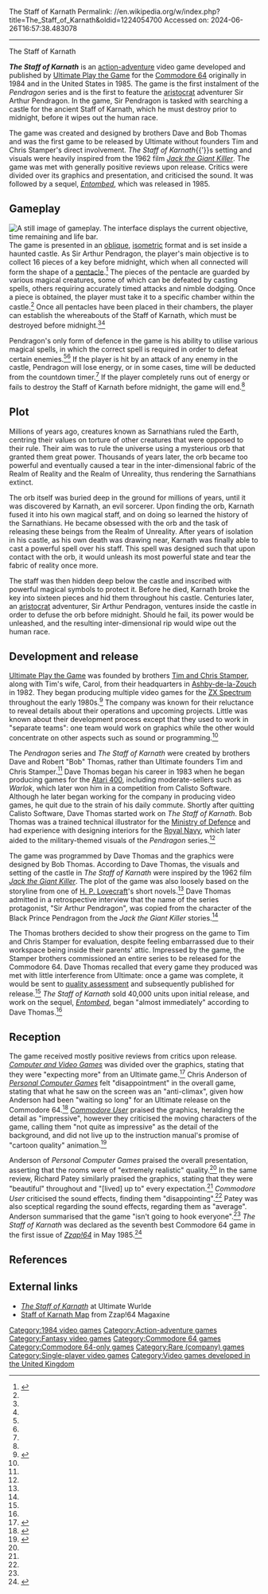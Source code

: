 The Staff of Karnath
Permalink: //en.wikipedia.org/w/index.php?title=The_Staff_of_Karnath&oldid=1224054700
Accessed on: 2024-06-26T16:57:38.483078



------
The Staff of Karnath
{{Short description|1984 video game}}
{{Infobox video game
|title = The Staff of Karnath
|image = [[Image:Staff-of-karnath-1.jpg|256px|Title screen]]
|caption = Title screen
|developer = [[Ultimate Play the Game]]
|publisher = Ultimate Play the Game
|designer = Dave and Bob Thomas
|series = 
|released = {{vgrelease|UK|1984}}{{vgrelease|NA|1985}}
|genre = [[Action-adventure]]
|modes = [[Single-player]]
|platforms = [[Commodore 64]]
}}

'''''The Staff of Karnath''''' is an [[action-adventure]] video game developed and published by [[Ultimate Play the Game]] for the [[Commodore 64]] originally in 1984 and in the United States in 1985. The game is the first instalment of the ''Pendragon'' series and is the first to feature the [[aristocrat]] adventurer Sir Arthur Pendragon. In the game, Sir Pendragon is tasked with searching a castle for the ancient Staff of Karnath, which he must destroy prior to midnight, before it wipes out the human race.

The game was created and designed by brothers Dave and Bob Thomas and was the first game to be released by Ultimate without founders Tim and Chris Stamper's direct involvement. ''The Staff of Karnath''{{'}}s setting and visuals were heavily inspired from the 1962 film ''[[Jack the Giant Killer (1962 film)|Jack the Giant Killer]]''. The game was met with generally positive reviews upon release. Critics were divided over its graphics and presentation, and criticised the sound. It was followed by a sequel, ''[[Entombed (video game)|Entombed]]'', which was released in 1985.

==Gameplay==
[[File:The_Staff_of_Karnath_gameplay.png|thumb|left|A still image of gameplay. The interface displays the current objective, time remaining and life bar.]]
The game is presented in an [[oblique projection|oblique]], [[isometric graphics in video games and pixel art|isometric]] format and is set inside a haunted castle. As Sir Arthur Pendragon, the player's main objective is to collect 16 pieces of a key before midnight, which when all connected will form the shape of a [[pentacle]].<ref name=overview>{{cite web|title=The Staff of Karnath gameplay overview|url=http://www.robsoftcloud.net/Ultimate/games/karnathinstr.shtml|publisher=RobotsoftCloud|access-date=29 September 2015}}</ref> The pieces of the pentacle are guarded by various magical creatures, some of which can be defeated by casting spells, others requiring accurately timed attacks and nimble dodging. Once a piece is obtained, the player must take it to a specific chamber within the castle.<ref name=overview/> Once all pentacles have been placed in their chambers, the player can establish the whereabouts of the Staff of Karnath, which must be destroyed before midnight.<ref name=overview/><ref name=CVG/>

Pendragon's only form of defence in the game is his ability to utilise various magical spells, in which the correct spell is required in order to defeat certain enemies.<ref name=overview/><ref name=PC/> If the player is hit by an attack of any enemy in the castle, Pendragon will lose energy, or in some cases, time will be deducted from the countdown timer.<ref name=overview/> If the player completely runs out of energy or fails to destroy the Staff of Karnath before midnight, the game will end.<ref name=overview/>

==Plot==
Millions of years ago, creatures known as Sarnathians ruled the Earth, centring their values on torture of other creatures that were opposed to their rule. Their aim was to rule the universe using a mysterious orb that granted them great power. Thousands of years later, the orb became too powerful and eventually caused a tear in the inter-dimensional fabric of the Realm of Reality and the Realm of Unreality, thus rendering the Sarnathians extinct.

The orb itself was buried deep in the ground for millions of years, until it was discovered by Karnath, an evil sorcerer. Upon finding the orb, Karnath fused it into his own magical staff, and on doing so learned the history of the Sarnathians. He became obsessed with the orb and the task of releasing these beings from the Realm of Unreality. After years of isolation in his castle, as his own death was drawing near, Karnath was finally able to cast a powerful spell over his staff. This spell was designed such that upon contact with the orb, it would unleash its most powerful state and tear the fabric of reality once more.

The staff was then hidden deep below the castle and inscribed with powerful magical symbols to protect it. Before he died, Karnath broke the key into sixteen pieces and hid them throughout his castle. Centuries later, an [[aristocrat]] adventurer, Sir Arthur Pendragon, ventures inside the castle in order to defuse the orb before midnight. Should he fail, its power would be unleashed, and the resulting inter-dimensional rip would wipe out the human race.

==Development and release==
{{Quote box|quote=I'd had an idea in my mind about creating a pseudo-3D adventure game set in a castle which used a fixed perspective as though you were looking into a doll's house.|source=Dave Thomas in a retrospective interview with ''[[Retro Gamer]]''<ref name=history>{{cite journal|last1=Carroll|first1=Martyn|title=The Ultimate Adventure of Sir Arthur Pendragon|journal=[[Retro Gamer]]|publisher=[[Imagine Publishing]]|date=October 2008|issue=56|pages=48–53|url=http://scans.bytemaniacos.com/en/retro_gamer/Retro_Gamer_Issue_056.pdf|access-date=12 September 2015|archive-date=25 September 2015|archive-url=https://web.archive.org/web/20150925105537/http://scans.bytemaniacos.com/en/retro_gamer/Retro_Gamer_Issue_056.pdf|url-status=dead}}</ref> |width=30em |quoted=1}}

[[Ultimate Play the Game]] was founded by brothers [[Tim and Chris Stamper]], along with Tim's wife, Carol, from their headquarters in [[Ashby-de-la-Zouch]] in 1982. They began producing multiple video games for the [[ZX Spectrum]] throughout the early 1980s.<ref name=best>{{cite web|title=The Best of British - Ultimate|url=http://www.crashonline.org.uk/51/ultimate.htm|website=[[Crash (magazine)|Crash]]|publisher=[[Newsfield Publications]]|access-date=13 August 2015}}</ref> The company was known for their reluctance to reveal details about their operations and upcoming projects. Little was known about their development process except that they used to work in "separate teams": one team would work on graphics while the other would concentrate on other aspects such as sound or programming.<ref name=best/>

The ''Pendragon'' series and ''The Staff of Karnath'' were created by brothers Dave and Robert "Bob" Thomas, rather than Ultimate founders Tim and Chris Stamper.<ref name=history/> Dave Thomas began his career in 1983 when he began producing games for the [[Atari 8-bit computers|Atari 400]], including moderate-sellers such as ''Warlok'', which later won him {{GBP|5,000|link=yes}} in a competition from Calisto Software. Although he later began working for the company in producing video games, he quit due to the strain of his daily {{convert|68|mi}} commute. Shortly after quitting Calisto Software, Dave Thomas started work on ''The Staff of Karnath''. Bob Thomas was a trained technical illustrator for the [[Ministry of Defence (United Kingdom)|Ministry of Defence]] and had experience with designing interiors for the [[Royal Navy]], which later aided to the military-themed visuals of the ''Pendragon'' series.<ref name=history/>

The game was programmed by Dave Thomas and the graphics were designed by Bob Thomas. According to Dave Thomas, the visuals and setting of the castle in ''The Staff of Karnath'' were inspired by the 1962 film ''[[Jack the Giant Killer (1962 film)|Jack the Giant Killer]]''. The plot of the game was also loosely based on the storyline from one of [[H. P. Lovecraft]]'s short novels.<ref name=history/> Dave Thomas admitted in a retrospective interview that the name of the series protagonist, "Sir Arthur Pendragon", was copied from the character of the Black Prince Pendragon from the ''Jack the Giant Killer'' stories.<ref name=history/>

The Thomas brothers decided to show their progress on the game to Tim and Chris Stamper for evaluation, despite feeling embarrassed due to their workspace being inside their parents' attic. Impressed by the game, the Stamper brothers commissioned an entire series to be released for the Commodore 64. Dave Thomas recalled that every game they produced was met with little interference from Ultimate: once a game was complete, it would be sent to [[quality assessment]] and subsequently published for release.<ref name=history/> ''The Staff of Karnath'' sold 40,000 units upon initial release, and work on the sequel, ''[[Entombed (video game)|Entombed]]'', began "almost immediately" according to Dave Thomas.<ref name=history/>

==Reception==
{{Video game reviews
|CVG = 8/10<ref name=CVG/>
|rev1 = ''[[Commodore User]]''
|rev1Score = 7.5/10<ref name=CU/>
|rev2 = ''[[Personal Computer Games]]''
|rev2Score = 9/10<ref name=PC/>
}}
The game received mostly positive reviews from critics upon release. ''[[Computer and Video Games]]'' was divided over the graphics, stating that they were "expecting more" from an Ultimate game.<ref name=CVG>{{cite journal|title=The Staff of Karnath review|journal=[[Computer and Video Games]]|date=April 1984|issue=42|page=30|url=https://archive.org/stream/Computer_Video_Games_Issue_042_1985-04_EMAP_Publishing_GB/Computer__Video_Games_Issue_042_1985-04_EMAP_Publishing_GB#page/n29/mode/2up|access-date=29 September 2015|publisher=[[Future plc]]}}</ref> Chris Anderson of ''[[Personal Computer Games]]'' felt "disappointment" in the overall game, stating that what he saw on the screen was an "anti-climax", given how Anderson had been "waiting so long" for an Ultimate release on the Commodore 64.<ref name=PC>{{citation | url=https://archive.org/stream/personalcomputergames-magazine-15/PersonalComputerGames_15#page/n51/mode/1up | title=The Staff of Karnath review (PCG) | journal=[[Personal Computer Games]] | publisher=[[Verenigde Nederlandse Uitgeverijen]] | date=February 1985 | issue=15 | page=52 |access-date=29 September 2015 }}</ref> ''[[Commodore User]]'' praised the graphics, heralding the detail as "impressive", however they criticised the moving characters of the game, calling them "not quite as impressive" as the detail of the background, and  did not live up to the instruction manual's promise of "cartoon quality" animation.<ref name=CU>{{citation | title = ''The Staff of Karnath'' | url=https://archive.org/stream/commodore-user-magazine-18/Commodore_User_Issue_18_1985_Mar#page/n49/mode/2up | journal=[[Commodore User]] | issue=18 | pages=50–51 | publisher=[[EMAP]] | date=May 1985 |access-date=29 September 2015}}</ref>

Anderson of ''Personal Computer Games'' praised the overall presentation, asserting that the rooms were of "extremely realistic" quality.<ref name=PC/> In the same review, Richard Patey similarly praised the graphics, stating that they were "beautiful" throughout and "[lived] up to" every expectation.<ref name=PC/> ''Commodore User'' criticised the sound effects, finding them "disappointing".<ref name=CU/> Patey was also sceptical regarding the sound effects, regarding them as "average". Anderson summarised that the game "isn't going to hook everyone".<ref name=PC/> ''The Staff of Karnath'' was declared as the seventh best Commodore 64 game in the first issue of ''[[Zzap!64]]'' in May 1985.<ref>{{citation | title = It's the Zzap!64 top 64! | url=http://www.zzap64.co.uk/cgi-bin/displaypage.pl?issue=001&page=089&magazine=zzap | journal=[[Zzap!64]] | issue=1 | pages=89 | publisher=[[Newsfield Publications]] | date=May 1985 |access-date=29 September 2015}}</ref>

==References==
{{reflist|2}}

==External links==
* [http://www.robsoftcloud.net/Ultimate/games/karnathintro.shtml ''The Staff of Karnath''] at Ultimate Wurlde
* [http://www.zzap64.co.uk/cgi-bin/displaypage.pl?issue=001&page=102&magazine=zzap Staff of Karnath Map] from Zzap!64 Magaxine

{{Ultimate Play the Game}}
{{Good article}}

{{DEFAULTSORT:Staff of Karnath, The}}
[[Category:1984 video games]]
[[Category:Action-adventure games]]
[[Category:Fantasy video games]]
[[Category:Commodore 64 games]]
[[Category:Commodore 64-only games]]
[[Category:Rare (company) games]]
[[Category:Single-player video games]]
[[Category:Video games developed in the United Kingdom]]